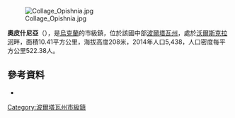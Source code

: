 {{No footnotes|time=2015-09-16T13:17:05+00:00}}
[[Image:Collage_Opishnia.jpg|right]]

{{coord|49|57|26|N|34|36|39|E|scale:30000_region:UA|display=title}}

'''奧皮什尼亞'''（{{lang-uk|Опішня}}），是[[烏克蘭|烏克蘭]]的市級鎮，位於該國中部[[波爾塔瓦州|波爾塔瓦州]]，處於[[沃爾斯克拉河|沃爾斯克拉河]]畔，面積10.41平方公里，海拔高度208米，2014年人口5,438，人口密度每平方公里522.38人。

==參考資料==
*{{cite web |url=http://w1.c1.rada.gov.ua/pls/z7502/A007?rdat1=07.12.2010&rf7691=11073 |title=Облікова картка на сайті Верховної Ради України |accessdate=2012-04-05 |archiveurl=https://www.webcitation.org/6HXCAkvxr?url=http://w1.c1.rada.gov.ua/pls/z7502/A007?rdat1=07.12.2010 |archivedate=2013-06-21 |deadurl=yes }}

{{DEFAULTSORT:Опішня}}
[[Category:波爾塔瓦州市級鎮|Category:波爾塔瓦州市級鎮]]


{{Poltava-geo-stub}}